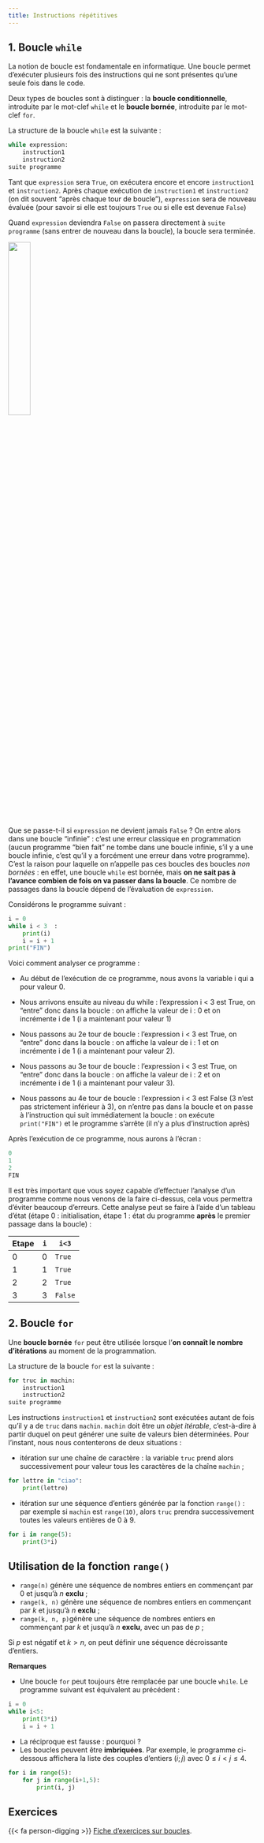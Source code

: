 ```yaml
---
title: Instructions répétitives
---
```


## 1. Boucle `while`

La notion de boucle est fondamentale en informatique. Une boucle permet d'exécuter plusieurs fois des instructions qui ne sont présentes qu'une seule fois dans le code.

Deux types de boucles sont à distinguer : la **boucle conditionnelle**, introduite par le mot-clef `while` et le **boucle bornée**, introduite par le mot-clef `for`.

La structure de la boucle `while` est la suivante :

```python
while expression:
	instruction1
	instruction2
suite programme
```

Tant que `expression` sera `True`, on exécutera encore et encore `instruction1` et `instruction2`. Après chaque exécution de `instruction1` et `instruction2` (on dit souvent "après chaque tour de boucle"), `expression` sera de nouveau évaluée (pour savoir si elle est toujours `True` ou si elle est devenue `False`)

Quand `expression` deviendra `False` on passera directement à `suite programme` (sans entrer de nouveau dans la boucle),  la  boucle sera terminée.

![](flowchart_while.svg){width=30%}

Que se passe-t-il si `expression` ne devient jamais `False` ? On entre alors dans une boucle "infinie" : c'est une erreur classique en programmation (aucun programme "bien fait" ne tombe dans une boucle infinie, s'il y a une boucle infinie, c'est qu'il y a forcément une erreur dans votre programme). C'est la raison pour laquelle on n'appelle pas ces boucles des boucles _non bornées_ : en effet, une boucle `while` est bornée, mais **on ne sait pas à l'avance combien de fois on va passer dans la boucle**. Ce nombre de passages dans la boucle dépend de l'évaluation de `expression`.

Considérons le programme suivant :

```python
i = 0
while i < 3  :
	print(i)
	i = i + 1
print("FIN")
```

Voici comment analyser ce programme :

* Au début de l'exécution de ce programme, nous avons la variable i qui a pour valeur 0. 

* Nous arrivons ensuite au niveau du while : l'expression i < 3 est True, on "entre" donc dans la boucle : on affiche la valeur de i : 0 et on incrémente i de 1 (i a maintenant pour valeur 1)

* Nous passons au 2e tour de boucle : l'expression i < 3 est True, on "entre" donc dans la boucle : on affiche la valeur de i : 1 et on incrémente i de 1 (i a maintenant pour valeur 2).

* Nous passons au 3e tour de boucle : l'expression i < 3 est True, on "entre" donc dans la boucle : on affiche la valeur de i : 2 et on incrémente i de 1 (i a maintenant pour valeur 3).

* Nous passons au 4e tour de boucle : l'expression i < 3 est False (3 n'est pas strictement inférieur à 3), on n'entre pas dans la boucle et on passe à l'instruction qui suit immédiatement la boucle : on exécute `print("FIN")` et le programme s'arrête (il n'y a plus d'instruction après)

Après l'exécution de ce programme, nous aurons à l'écran :

```python
0
1
2
FIN
```

Il est très important que vous soyez capable d'effectuer l'analyse d'un programme comme nous venons de la faire ci-dessus, cela vous permettra d'éviter beaucoup d'erreurs. Cette analyse peut se faire à l'aide d'un tableau d'état (étape 0 : initialisation, étape 1 : état du programme **après** le premier passage dans la boucle) : 

| Etape | `i` | `i<3` |
| --- | --- | --- |
|0 | 0 | `True`|
|1|1|`True`|
|2|2|`True`|
|3|3|`False`|

## 2. Boucle `for`

Une **boucle bornée** `for` peut être utilisée lorsque l'**on connaît le nombre d'itérations** au moment de la programmation.

La structure de la boucle `for` est la suivante :

```python
for truc in machin:
	instruction1
	instruction2
suite programme
```

Les instructions `instruction1` et `instruction2` sont exécutées autant de fois qu'il y a de `truc` dans `machin`. `machin` doit être un _objet itérable_, c'est-à-dire à partir duquel on peut générer une suite de valeurs bien déterminées. Pour l'instant, nous nous contenterons de deux situations :

* itération sur une chaîne de caractère : la variable `truc` prend alors successivement pour valeur tous les caractères de la chaîne `machin` ;

```python
for lettre in "ciao":
    print(lettre)
```

* itération sur une séquence d'entiers générée par la fonction `range()` : par exemple si `machin` est `range(10)`, alors `truc` prendra successivement toutes les valeurs entières de 0 à 9.

```python
for i in range(5):
    print(3*i)
```

:::{.callout-important}
## Utilisation de la fonction `range()`

* `range(n)` génère une séquence de nombres entiers en commençant par 0 et jusqu'à $n$ **exclu** ;
* `range(k, n)` génère une séquence de nombres entiers en commençant par $k$ et jusqu'à $n$ **exclu** ;
* `range(k, n, p)`génère une séquence de nombres entiers en commençant par $k$ et jusqu'à $n$ **exclu**, avec un pas de $p$ ;
:::

Si $p$ est négatif et $k>n$, on peut définir une séquence décroissante d'entiers.

**Remarques**

* Une boucle `for` peut toujours être remplacée par une boucle `while`. Le programme suivant est équivalent au précédent :

```python
i = 0
while i<5:
    print(3*i)
	i = i + 1
```

* La réciproque est fausse : pourquoi ?
* Les boucles peuvent être **imbriquées**. Par exemple, le programme ci-dessous affichera la liste des couples d'entiers $(i;j)$ avec $0\leqslant i<j\leqslant 4$.

```python
for i in range(5):
	for j in range(i+1,5):
		print(i, j)
```

:::{.callout-caution}
## Exercices

{{< fa person-digging >}} [Fiche d'exercices sur boucles](python_bases_exos_3.qmd){target=_blank}.
:::

